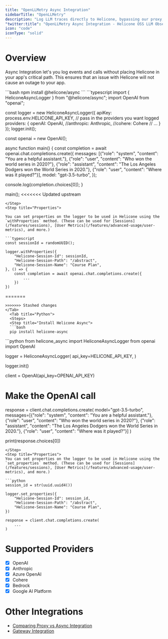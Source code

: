 ```yaml
---
title: "OpenLLMetry Async Integration"
sidebarTitle: "OpenLLMetry"
description: "Log LLM traces directly to Helicone, bypassing our proxy, with OpenLLMetry. Supports OpenAI, Anthropic, Azure OpenAI, Cohere, Bedrock, Google AI Platform, and more."
"twitter:title": "OpenLLMetry Async Integration - Helicone OSS LLM Observability"
icon: "code"
iconType: "solid"
---
```


# Overview

Async Integration let's you log events and calls without placing Helicone in your app's critical
path. This ensures that an issue with Helicone will not cause an outage to your app.

<Tabs>
  <Tab title="Node.js">
  <Steps>
  <Step title="Install Helicone Async">
  ```bash
  npm install @helicone/async
  ```
  </Step>
  <Step title="Initialize Logger">
  ```typescript
import { HeliconeAsyncLogger } from "@helicone/async";
import OpenAI from "openai";

const logger = new HeliconeAsyncLogger({
apiKey: process.env.HELICONE_API_KEY,
// pass in the providers you want logged
providers: {
openAI: OpenAI,
//anthropic: Anthropic,
//cohere: Cohere
// ...
}
});
logger.init();

const openai = new OpenAI();

async function main() {
const completion = await openai.chat.completions.create({
messages: [{"role": "system", "content": "You are a helpful assistant."},
{"role": "user", "content": "Who won the world series in 2020?"},
{"role": "assistant", "content": "The Los Angeles Dodgers won the World Series in 2020."},
{"role": "user", "content": "Where was it played?"}],
model: "gpt-3.5-turbo",
});

console.log(completion.choices[0]);
}

main();
<<<<<<< Updated upstream
```
</Step>
<Step title="Properties">

You can set properties on the logger to be used in Helicone using the `withProperties` method. (These can be used for [Sessions](/features/sessions), [User Metrics](/features/advanced-usage/user-metrics), and more.)

```typescript
const sessionId = randomUUID();

logger.withProperties({
    "Helicone-Session-Id": sessionId,
    "Helicone-Session-Path": "/abstract",
    "Helicone-Session-Name": "Course Plan",
}, () => {
    const completion = await openai.chat.completions.create({
        ...
    })
})
```
</Step>
</Steps>
=======

````
>>>>>>> Stashed changes
</Tab>
  <Tab title="Python">
  <Steps>
  <Step title="Install Helicone Async">
  ```bash
  pip install helicone-async
````

  </Step>
  <Step title="Initialize Logger">
  ```python
from helicone_async import HeliconeAsyncLogger
from openai import OpenAI

logger = HeliconeAsyncLogger(
api_key=HELICONE_API_KEY,
)

logger.init()

client = OpenAI(api_key=OPENAI_API_KEY)

# Make the OpenAI call

response = client.chat.completions.create(
model="gpt-3.5-turbo",
messages=[{"role": "system", "content": "You are a helpful assistant."},
{"role": "user", "content": "Who won the world series in 2020?"},
{"role": "assistant",
"content": "The Los Angeles Dodgers won the World Series in 2020."},
{"role": "user", "content": "Where was it played?"}]
)

print(response.choices[0])

```
</Step>
<Step title="Properties">
You can set properties on the logger to be used in Helicone using the `set_properties` method. (These can be used for [Sessions](/features/sessions), [User Metrics](/features/advanced-usage/user-metrics), and more.)

```python
session_id = str(uuid.uuid4())

logger.set_properties({
    "Helicone-Session-Id": session_id,
    "Helicone-Session-Path": "/abstract",
    "Helicone-Session-Name": "Course Plan",
})

response = client.chat.completions.create(
    ...
)
```
</Step>
</Steps>
</Tab>

</Tabs>

# Supported Providers

- [x] OpenAI
- [x] Anthropic
- [x] Azure OpenAI
- [x] Cohere
- [x] Bedrock
- [x] Google AI Platform

# Other Integrations

- [Comparing Proxy vs Async Integration](/references/proxy-vs-async)
- [Gateway Integration](/getting-started/integration-method/gateway)
```
